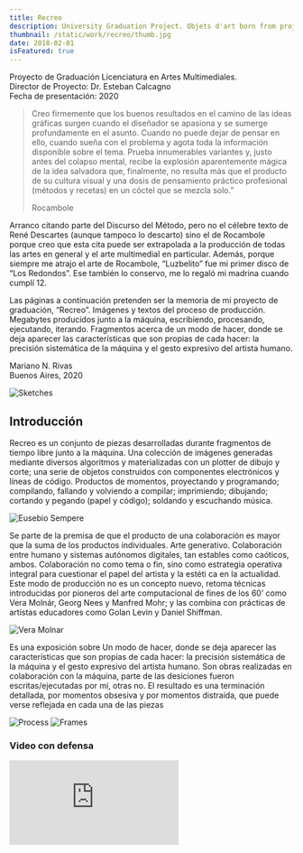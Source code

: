 ```yaml
---
title: Recreo
description: University Graduation Project. Objets d'art born from projecting, coding, printing, cutting, pasting (paper & code), and listening music.
thumbnail: /static/work/recreo/thumb.jpg
date: 2018-02-01
isFeatured: true
---
```


Proyecto de Graduación Licenciatura en Artes Multimediales.\
Director de Proyecto: Dr. Esteban Calcagno\
Fecha de presentación: 2020

> Creo firmemente que los buenos resultados en el camino de las ideas gráficas surgen cuando el diseñador se apasiona y se sumerge profundamente en el asunto. Cuando no puede dejar de pensar en ello, cuando sueña con el problema y agota toda la información disponible sobre el tema. Prueba innumerables variantes y, justo antes del colapso mental, recibe la explosión aparentemente mágica de la idea salvadora que, finalmente, no resulta más que el producto de su cultura visual y una dosis de pensamiento práctico profesional (métodos y recetas) en un cóctel que se mezcla solo.”
>
> Rocambole

Arranco citando parte del Discurso del Método, pero no el célebre texto de René Descartes (aunque tampoco lo descarto) sino el de Rocambole porque creo que esta cita puede ser extrapolada a la producción de todas las artes en general y el arte multimedial en particular. Además, porque siempre me atrajo el arte de Rocambole, “Luzbelito” fue mi primer disco de “Los Redondos”. Ese también lo conservo, me lo regaló mi madrina cuando cumplí 12.

Las páginas a continuación pretenden ser la memoria de mi proyecto de graduación, “Recreo”. Imágenes y textos del proceso de producción. Megabytes producidos junto a la máquina, escribiendo, procesando, ejecutando, iterando. Fragmentos acerca de un modo de hacer, donde se deja aparecer las características que son propias de cada hacer: la precisión sistemática de la máquina y el gesto expresivo del artista humano.

Mariano N. Rivas\
Buenos Aires, 2020

![Sketches](/static/work/recreo/recreo-sketches.jpg)

## Introducción

Recreo es un conjunto de piezas desarrolladas durante fragmentos de tiempo libre junto a la máquina. Una colección de imágenes generadas mediante diversos algoritmos y materializadas con un plotter de dibujo y corte; una serie de objetos construidos con componentes electrónicos y líneas de código. Productos de momentos, proyectando y programando; compilando, fallando y volviendo a compilar; imprimiendo; dibujando; cortando y pegando (papel y código); soldando y escuchando música.

![Eusebio Sempere](/static/work/recreo/eusebio-sempere.jpg 'Eusebio Sempere, Museo Nacional Centro de Arte Reina Sofía.')

Se parte de la premisa de que el producto de una colaboración es mayor que la suma de los productos individuales. Arte generativo. Colaboración entre humano y sistemas autónomos digitales, tan estables como caóticos, ambos. Colaboración no como tema o fin, sino como estrategia operativa integral para cuestionar el papel del artista y la estéti ca en la actualidad. Este modo de producción no es un concepto nuevo, retoma técnicas introducidas por pioneros del arte computacional de fines de los 60’ como Vera Molnár, Georg Nees y Manfred Mohr; y las combina con prácticas de artistas educadores como Golan Levin y Daniel Shiffman.

![Vera Molnar](/static/work/recreo/vera-molnar.jpg "Vera Molnár. A la Recherche de Paul Klee 'Searching for Paul Klee' 1970. Ink on paper, plotter drawing. The Anne and Michael Spalter Digital Art Collection.")

Es una exposición sobre Un modo de hacer, donde se deja aparecer las características que son propias de cada hacer: la precisión sistemática de la máquina y el gesto expresivo del artista humano. Son obras realizadas en colaboración con la máquina, parte de las desiciones fueron escritas/ejecutadas por mí, otras no. El resultado es una terminación detallada, por momentos obsesiva y por momentos distraída, que puede verse reflejada en cada una de las piezas

![Process](/static/work/recreo/recreo-steps.jpg)
![Frames](/static/work/recreo/recreo-frames.jpg)

### Video con defensa

<iframe
  className="aspect-video w-full"
  src="https://www.youtube.com/embed/VVovi31_af8"
  frameborder="0"
  allow="accelerometer; autoplay; clipboard-write; encrypted-media; gyroscope; picture-in-picture; web-share"
  allowfullscreen
></iframe>
